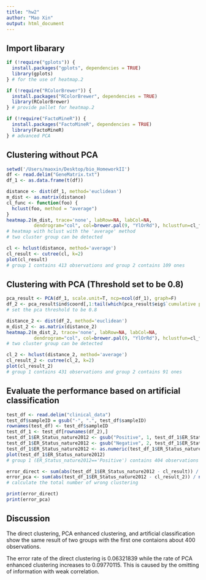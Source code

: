 ```yaml
---
title: "hw2"
author: "Mao Xin"
output: html_document
---
```


## Import libarary

```r
if (!require("gplots")) {
  install.packages("gplots", dependencies = TRUE)
  library(gplots)
} # for the use of heatmap.2

if (!require("RColorBrewer")) {
  install.packages("RColorBrewer", dependencies = TRUE)
  library(RColorBrewer)
} # provide pallet for heatmap.2

if (!require("FactoMineR")) {
  install.packages("FactoMineR", dependencies = TRUE)
  library(FactoMineR)
} # advanced PCA
```

## Clustering without PCA

```r
setwd('/Users/maoxin/Desktop/bio_HomeworkII')
df <- read.delim("GeneMatrix.txt")
df_1 <- as.data.frame(t(df))

distance <- dist(df_1, method='euclidean')
m_dist <- as.matrix(distance)
cl_func <- function(foo) {
  hclust(foo, method = "average")
}
heatmap.2(m_dist, trace='none', labRow=NA, labCol=NA, 
          dendrogram="col", col=brewer.pal(9, "YlOrRd"), hclustfun=cl_func)
# heatmap with hclust with the 'average' method
# two cluster group can be detected

cl <- hclust(distance, method='average')
cl_result <- cutree(cl, k=2)
plot(cl_result)
# group 1 contains 413 observations and group 2 contains 109 ones
```

## Clustering with PCA (Threshold set to be 0.8)

```r
pca_result <- PCA(df_1, scale.unit=T, ncp=ncol(df_1), graph=F)
df_2 <- pca_result$ind$coord[,1:tail(which(pca_result$eig$`cumulative percentage of variance` <=80), n=1)]
# set the pca threshold to be 0.8

distance_2 <- dist(df_2, method='euclidean')
m_dist_2 <- as.matrix(distance_2)
heatmap.2(m_dist_2, trace='none', labRow=NA, labCol=NA, 
          dendrogram="col", col=brewer.pal(9, "YlOrRd"), hclustfun=cl_func)
# two cluster group can be detected

cl_2 <- hclust(distance_2, method='average')
cl_result_2 <- cutree(cl_2, k=2)
plot(cl_result_2)
# group 1 contains 431 observations and group 2 contains 91 ones
```

## Evaluate the performance based on artificial classification
```r
test_df <- read.delim("clinical_data")
test_df$sampleID = gsub("-", ".", test_df$sampleID)
rownames(test_df) <- test_df$sampleID
test_df_1 <- test_df[rownames(df_2),]
test_df_1$ER_Status_nature2012 <- gsub("Positive", 1, test_df_1$ER_Status_nature2012)
test_df_1$ER_Status_nature2012 <- gsub("Negative", 2, test_df_1$ER_Status_nature2012)
test_df_1$ER_Status_nature2012 <- as.numeric(test_df_1$ER_Status_nature2012)
plot(test_df_1$ER_Status_nature2012)
# group 1 (ER_Status_nature2012=='Positive') contains 404 observations and group 2 (ER_Status_nature2012=='Negative') contains 118 ones

error_direct <- sum(abs(test_df_1$ER_Status_nature2012 - cl_result)) / nrow(df_1)
error_pca <- sum(abs(test_df_1$ER_Status_nature2012 - cl_result_2)) / nrow(df_1)
# calculate the total number of wrong clustering

print(error_direct)
print(error_pca)
```

## Discussion

The direct clustering, PCA enhanced clustering, and artificial classification show the same result of two groups with the first one contaions about 400 observations.

The error rate of the direct clustering is 0.06321839 while the rate of PCA enhanced clustering increases to 0.09770115. This is caused by the omitting of information with weak correlation. 

